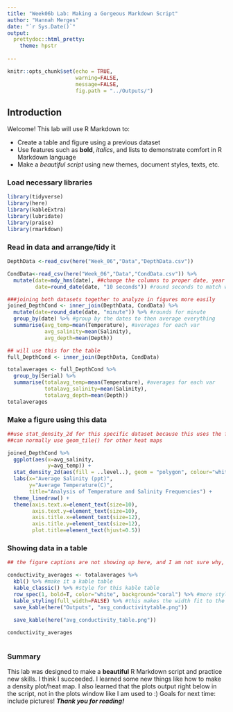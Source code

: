 ```yaml
---
title: "Week06b Lab: Making a Gorgeous Markdown Script"
author: "Hannah Merges"
date: "`r Sys.Date()`"
output: 
  prettydoc::html_pretty:
    theme: hpstr
    
---
```


```r
knitr::opts_chunk$set(echo = TRUE, 
                      warning=FALSE, 
                      message=FALSE, 
                      fig.path = "../Outputs/")
```
## Introduction 
Welcome! This lab will use R Markdown to: 

* Create a table and figure using a previous dataset 
* Use features such as **bold**, _italics_, and lists to demonstrate comfort in R Markdown language 
* Make a _beautiful script_ using new themes, document styles, texts, etc. 


### Load necessary libraries 
```r
library(tidyverse)
library(here)
library(kableExtra)
library(lubridate)
library(praise)
library(rmarkdown)
```

### Read in data and arrange/tidy it 

```r
DepthData <-read_csv(here("Week_06","Data","DepthData.csv"))

CondData<-read_csv(here("Week_06","Data","CondData.csv")) %>% 
  mutate(date=mdy_hms(date), ##change the columns to proper date, year format 
         date=round_date(date, "10 seconds")) #round seconds to match with depth data

###joining both datasets together to analyze in figures more easily 
joined_DepthCond <- inner_join(DepthData, CondData) %>% 
  mutate(date=round_date(date, "minute")) %>% #rounds for minute 
  group_by(date) %>% #group by the dates to then average everything 
  summarise(avg_temp=mean(Temperature), #averages for each var
            avg_salinity=mean(Salinity), 
            avg_depth=mean(Depth))

## will use this for the table 
full_DepthCond <- inner_join(DepthData, CondData)

totalaverages <- full_DepthCond %>% 
  group_by(Serial) %>% 
  summarise(totalavg_temp=mean(Temperature), #averages for each var
            totalavg_salinity=mean(Salinity), 
            totalavg_depth=mean(Depth))
totalaverages

```
### Make a figure using this data 

```r

##use stat_density_2d for this specific dataset because this uses the frequency of each point --> how often does this salinity occur at this temperature 
##can normally use geom_tile() for other heat maps 

joined_DepthCond %>%
  ggplot(aes(x=avg_salinity,
             y=avg_temp)) +
  stat_density_2d(aes(fill = ..level..), geom = "polygon", colour="white") + #area + contour 
  labs(x="Average Salinity (ppt)", 
       y="Average Temperature(C)", 
       title="Analysis of Temperature and Salinity Frequencies") + 
  theme_linedraw() +
  theme(axis.text.x=element_text(size=10), 
        axis.text.y=element_text(size=10), 
        axis.title.x=element_text(size=12),
        axis.title.y=element_text(size=12), 
        plot.title=element_text(hjust=0.5))
```

### Showing data in a table 
```r
## the figure captions are not showing up here, and I am not sure why, but maybe related to saving as output problem?

conductivity_averages <- totalaverages %>% 
  kbl() %>% #make it a kable table
  kable_classic() %>% #style for this kable table 
  row_spec(1, bold=T, color="white", background="coral") %>% #more style choices to change the color of my rows
  kable_styling(full_width=FALSE) %>% #this makes the width fit to the size/amount of text 
  save_kable(here("Outputs", "avg_conductivitytable.png"))
  
  save_kable(here("avg_conductivity_table.png")) 

conductivity_averages



```

### Summary 
This lab was designed to make a **beautiful** R Markdown script and practice new skills. I think I succeeded. I learned some new things like how to make a density plot/heat map. I also learned that the plots output right below in the script, not in the plots window like I am used to :)
Goals for next time: include pictures! 
**_Thank you for reading!_**













